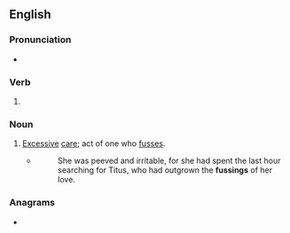 ==English==

===Pronunciation===
* {{IPA|/ˈfʌsɪŋ/|lang=en}}

===Verb===
{{head|en|verb form}}

# {{present participle of|fuss|lang=en|nocat=1}}

===Noun===
{{en-noun}}

# [[excessive|Excessive]] [[care]]; act of one who [[fuss]]es.
#* {{RQ:Peake Gormenghast}}
#*: She was peeved and irritable, for she had spent the last hour searching for Titus, who had outgrown the '''fussings''' of her love.

===Anagrams===
* {{anagrams|en|a=fginssu|fusings}}